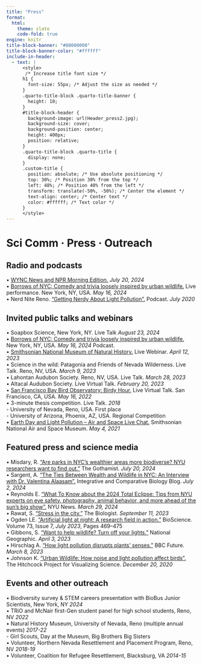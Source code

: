 ```yaml
---
title: "Press"
format:
  html:
    theme: slate
    code-fold: true
engine: knitr
title-block-banner: "#00000000"
title-block-banner-color: "#ffffff"
include-in-header:
  - text: |
      <style>
       /* Increase title font size */
      h1 {
        font-size: 55px; /* Adjust the size as needed */
      }
      .quarto-title-block .quarto-title-banner {
        height: 10;
      }
      #title-block-header {
        background-image: url(Header_press2.jpg);
        background-size: cover;
        background-position: center;
        height: 400px;
        position: relative;   
      }
      .quarto-title-block .quarto-title {
        display: none;
      }
      .custom-title {
        position: absolute; /* Use absolute positioning */
        top: 30%; /* Position 30% from the top */
        left: 48%; /* Position 40% from the left */
        transform: translate(-50%, -50%); /* Center the element */
        text-align: center; /* Center text */
        color: #ffffff; /* Text color */
      }
      </style>
---
```


::: custom-title
<h1><strong>Sci Comm · Press · Outreach</strong></h1>
:::

::: column-page
## **Radio and podcasts**

• [WYNC News and NPR Morning Edition.](https://gothamist.com/news/are-parks-in-nycs-wealthier-areas-more-biodiverse-nyu-researchers-want-to-find-out) *July 20, 2024*  \
• [Borrows of NYC: Comedy and trivia loosely inspired by urban wildlife.](https://open.spotify.com/episode/4jXGzACTpnUDfxk8W54LlD?si=986bc37ee4274299) Live performance. New York, NY, USA. *May 16, 2024* \
• Nerd Nite Reno. ["Getting Nerdy About Light Pollution".](https://open.spotify.com/episode/3KQRv1Np7VInFDItRYNgfT?si=da6q9QWZS628t4DprPN5ag) Podcast. *July 2020* 

## **Invited public talks and webinars**

• Soapbox Science, New York, NY. Live Talk *August 23, 2024*\
• [Borrows of NYC: Comedy and trivia loosely inspired by urban wildlife.](https://open.spotify.com/episode/4jXGzACTpnUDfxk8W54LlD?si=986bc37ee4274299) New York, NY, USA. *May 16, 2024* Podcast. \
• [Smithsonian National Museum of Natural History.](https://naturalhistory.si.edu/events/events-adults/video-webinars-outbreak-epidemics-connected-world/lights-out-effects-light-pollution-bird-health) Live Webinar. *April 12, 2023* \
• Science in the wild: Patagonia and Friends of Nevada Wilderness. Live Talk. Reno, NV, USA. *March 9, 2023*\
• Lahontan Audubon Society. Reno, NV, USA. Live Talk. *March 28, 2023*\
• Altacal Audubon Society. Live Virtual Talk. *February 20, 2023*\
• [San Francisco Bay Bird Observatory: Birdy Hour.](https://www.youtube.com/watch?v=XD5D8KV5ijU) Live Virtual Talk. San Francisco, CA, USA. *May 16, 2022* \
• 3-minute thesis competition. Live Talk. *2018*\
    - University of Nevada, Reno, USA. First place\
    - University of Arizona, Phoenix, AZ, USA. Regional Competition\
• [Earth Day and Light Pollution -- Air and Space Live Chat.](https://www.youtube.com/watch?v=C4Ox5N8kOMk) Smithsonian National Air and Space Museum. *May 4, 2021* 

## **Featured press and science media**

• Misdary, R. ["Are parks in NYC's wealthier areas more biodiverse? NYU researchers want to find out."](https://gothamist.com/news/are-parks-in-nycs-wealthier-areas-more-biodiverse-nyu-researchers-want-to-find-out) The Gothamist. *July 20, 2024* \
• Sargent, A. ["The Ties Between Wealth and Wildlife in NYC: An Interview with Dr. Valentina Alaasam".](https://integrativeandcomparativebiology.wordpress.com/2024/07/02/the-ties-between-wealth-and-wildlife-in-nyc-an-interview-with-dr-valentina-alaasam/) Integrative and Comparative Biology Blog. *July 2, 2024* \
• Reynolds E. ["What To Know about the 2024 Total Eclipse: Tips from NYU experts on eye safety, photography, animal behavior, and more ahead of the sun's big show".](https://www.nyu.edu/about/news-publications/news/2024/march/eclipse-guide-2024.html) NYU News. *March 29, 2024* \
• Rawat, S. ["Stress in the city."](https://thebiologist.rsb.org.uk/biologist-features/stress-in-the-city) The Biologist. *September 11, 2023* \
• Ogden LE. ["Artificial light at night: A research field in action."](https://doi.org/10.1093/biosci/biad058) BioScience. Volume 73, Issue 7, *July 2023*, Pages 469--475\
• Gibbons, S. ["Want to help wildlife? Turn off your lights."](https://www.nationalgeographic.com/environment/article/light-pollution-how-to-help-wildlife) National Geographic. *April 3, 2023* \
• Hirschlag A. ["How light pollution disrupts plants' senses."](https://www.bbc.com/future/article/20230308-how-light-pollution-disrupts-plants-senses) BBC Future. *March 8, 2023* \
• Johnson K. ["Urban Wildlife: How noise and light pollution affect birds".](https://hitchcockproject.org/research-on-bird-stress-responses/) The Hitchcock Project for Visualizing Science. *December 20, 2020* 

## **Events and other outreach**

• Biodiversity survey & STEM careers presentation with BioBus Junior Scientists, New York, NY *2024*\
• TRiO and McNair first-Gen student panel for high school students, Reno, NV *2022*\
• Natural History Museum, University of Nevada, Reno (multiple annual events) *2017-22*\
- Girl Scouts, Day at the Museum, Big Brothers Big Sisters\
• Volunteer, Northern Nevada Resettlement and Placement Program, Reno, NV *2018-19*\
• Volunteer, Coalition for Refugee Resettlement, Blacksburg, VA *2014-15*\
:::
